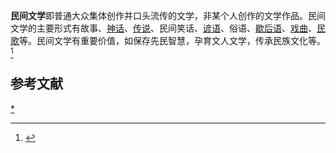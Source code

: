 {{expand|time=2015-03-22T01:15:32+00:00}}
'''民间文学'''即普通大众集体创作并口头流传的文学，非某个人创作的文学作品。民间文学的主要形式有故事、[[神话|神话]]、[[传说|传说]]、民间笑话、[[谚语|谚语]]、俗语、[[歇后语|歇后语]]、[[戏曲|戏曲]]、[[民歌|民歌]]等。民间文学有重要价值，如保存先民智慧，孕育文人文学，传承民族文化等。<ref>{{cite web|title=民间文学概说|url=http://140.131.110.231/tmhui/subpage_2-1.html|accessdate=2015-03-22|deadurl=yes|archiveurl=https://web.archive.org/web/20150402155557/http://140.131.110.231/tmhui/subpage_2-1.html|archivedate=2015-04-02}}</ref>
==参考文献==
{{reflist}}
{{Wikisourcecat|民间文学}}
[[Category:民间文学|*]]